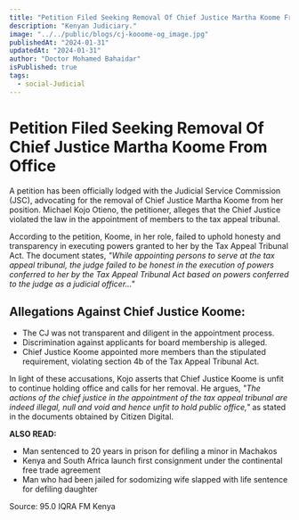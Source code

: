 ```yaml
---
title: "Petition Filed Seeking Removal Of Chief Justice Martha Koome From Office"
description: "Kenyan Judiciary."
image: "../../public/blogs/cj-kooome-og_image.jpg"
publishedAt: "2024-01-31"
updatedAt: "2024-01-31"
author: "Doctor Mohamed Bahaidar"
isPublished: true
tags:
  - social-Judicial
---
```


# Petition Filed Seeking Removal Of Chief Justice Martha Koome From Office

A petition has been officially lodged with the Judicial Service Commission (JSC), advocating for the removal of Chief Justice Martha Koome from her position. Michael Kojo Otieno, the petitioner, alleges that the Chief Justice violated the law in the appointment of members to the tax appeal tribunal.

According to the petition, Koome, in her role, failed to uphold honesty and transparency in executing powers granted to her by the Tax Appeal Tribunal Act. The document states, _"While appointing persons to serve at the tax appeal tribunal, the judge failed to be honest in the execution of powers conferred to her by the Tax Appeal Tribunal Act based on powers conferred to the judge as a judicial officer..."_

## Allegations Against Chief Justice Koome:

- The CJ was not transparent and diligent in the appointment process.
- Discrimination against applicants for board membership is alleged.
- Chief Justice Koome appointed more members than the stipulated requirement, violating section 4b of the Tax Appeal Tribunal Act.

In light of these accusations, Kojo asserts that Chief Justice Koome is unfit to continue holding office and calls for her removal. He argues, _"The actions of the chief justice in the appointment of the tax appeal tribunal are indeed illegal, null and void and hence unfit to hold public office,"_ as stated in the documents obtained by Citizen Digital.

**ALSO READ:**

- Man sentenced to 20 years in prison for defiling a minor in Machakos
- Kenya and South Africa launch first consignment under the continental free trade agreement
- Man who had been jailed for sodomizing wife slapped with life sentence for defiling daughter

Source: 95.0 IQRA FM Kenya
